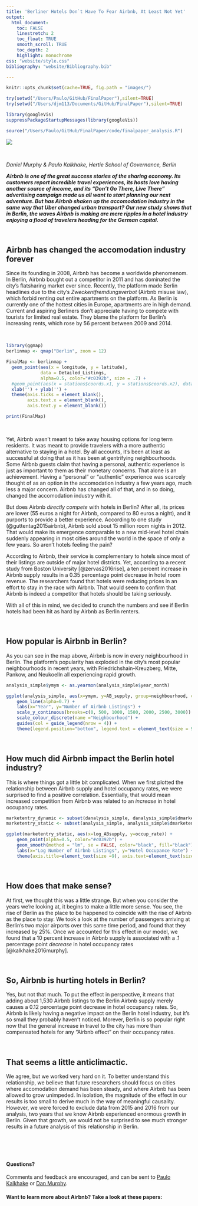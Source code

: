 ```yaml
---
title: 'Berliner Hotels Don`t Have To Fear Airbnb, At Least Not Yet'
output: 
  html_document:
    toc: FALSE
    linestretch: 2
    toc_float: TRUE
    smooth_scroll: TRUE
    toc_depth: 2
    highlight: monochrome
css: "website/style.css"
bibliography: "website/Bibliography.bib"

---
```


```r
knitr::opts_chunk$set(cache=TRUE, fig.path = "images/")

try(setwd("/Users/Paulo/GitHub/FinalPaper"),silent=TRUE)
try(setwd("/Users/djm113/Documents/GitHub/FinalPaper"),silent=TRUE)

library(googleVis)
suppressPackageStartupMessages(library(googleVis))

```


``` r
source("/Users/Paulo/GitHub/FinalPaper/code/finalpaper_analysis.R")
```

<img src="website/airbnb.jpg">

<br>

*Daniel Murphy & Paulo Kalkhake, Hertie School of Governance, Berlin*
<br>

***Airbnb is one of the great success stories of the sharing economy. Its customers report incredible travel experiences, its hosts love having another source of income, and its "Don't Go There, Live There" advertising campaign made us all want to start planning our next adventure. But has Airbnb shaken up the accomodation industry in the same way that Uber changed urban transport? Our new study shows that in Berlin, the waves Airbnb is making are mere ripples in a hotel industry enjoying a flood of travelers heading for the German capital.***

<br>

## Airbnb has changed the accomodation industry forever 

Since its founding in 2008, Airbnb has become a worldwide phenomenom. In Berlin, Airbnb bought out a competitor in 2011 and has dominated the city's flatsharing market ever since. Recently, the platform made Berlin headlines due to the city's *Zweckentfremdungsverbot* (Airbnb misuse law), which forbid renting out entire apartments on the platform. As Berlin is currently one of the hottest cities in Europe, apartments are in high demand. Current and aspiring Berliners don't appreciate having to compete with tourists for limited real estate. They blame the platform for Berlin's increasing rents, which rose by 56 percent between 2009 and 2014.

<br>

``` r
library(ggmap)
berlinmap <- qmap("Berlin", zoom = 12)

FinalMap <- berlinmap +
  geom_point(aes(x = longitude, y = latitude),
             data = Detailed_Listings,
             alpha=0.5, color="#c0392b", size = .7) +
  #geom_point(aes(x = stations$coords.x1, y = stations$coords.x2), data = stations) +
  xlab('') + ylab('') +
  theme(axis.ticks = element_blank(), 
        axis.text.x = element_blank(),
        axis.text.y = element_blank())
```

```r
print(FinalMap)
```

<br>

Yet, Airbnb wasn't meant to take away housing options for long term residents. It was meant to provide travelers with a more authentic alternative to staying in a hotel. By all accounts, it's been at least as successful at doing that as it has been at gentrifying neighbourhoods. Some Airbnb guests claim that having a personal, authentic experience is just as important to them as their monetary concerns. That alone is an achievement. Having a "personal" or "authentic" experience was scarcely thought of as an option in the accomodation industry a few years ago, much less a major concern. Airbnb has changed all of that, and in so doing, changed the accomodation industry with it.

But does Airbnb *directly compete* with hotels in Berlin? After all, its prices are lower (55 euros a night for Airbnb, compared to 80 euros a night), and it purports to provide a better experience. According to one study (@guttentag2015airbnb), Airbnb sold about 15 million room nights in 2012. That would make its emergence comparable to a new mid-level hotel chain suddenly appearing in most cities around the world in the space of only a few years. So aren't hotels feeling the pain? 

According to Airbnb, their service is complementary to hotels since most of their listings are outside of major hotel districts. Yet, according to a recent study from Boston University [@zervas2016rise], a ten percent increase in Airbnb supply results in a 0.35 percentage point decrease in hotel room revenue. The researchers found that hotels were reducing prices in an effort to stay in the race with Airbnb. That would seem to confirm that Airbnb is indeed a competitor that hotels should be taking seriously. 

With all of this in mind, we decided to crunch the numbers and see if Berlin hotels had been hit as hard by Airbnb as Berlin renters. 

<br>

## How popular is Airbnb in Berlin?

As you can see in the map above, Airbnb is now in every neighbourhood in Berlin. The platform's popularity has exploded in the city's most popular neighbourhoods in recent years, with Friedrichshain-Kreuzberg, Mitte, Pankow, and Neukoelln all experiencing rapid growth. 

```r

analysis_simple$ymym <- as.yearmon(analysis_simple$year_month)

ggplot(analysis_simple, aes(x=ymym, y=AB_supply, group=neighbourhood, colour=neighbourhood)) +
    geom_line(alpha=0.7) + 
    labs(x="Year", y="Number of Airbnb Listings") + 
    scale_y_continuous(breaks=c(0, 500, 1000, 1500, 2000, 2500, 3000)) + 
    scale_colour_discrete(name ="Neighbourhood") +
    guides(col = guide_legend(nrow = 4)) +
    theme(legend.position="bottom", legend.text = element_text(size = 9), legend.key.size = unit(.5, "cm"), legend.title=element_blank(), axis.title=element_text(size =9), axis.text=element_text(size=8))

```

<br>

## How much did Airbnb impact the Berlin hotel industry? 

This is where things got a little bit complicated. When we first plotted the relationship between Airbnb supply and hotel occupancy rates, we were surprised to find a positive correlation. Essentially, that would mean increased competition from Airbnb was related to an *increase* in hotel occupancy rates. 

```r
marketentry_dynamic <- subset(danalysis_simple, danalysis_simple$dmarketentry==1)
marketentry_static <- subset(analysis_simple, analysis_simple$dmarketentry==1)

ggplot(marketentry_static, aes(x=log_ABsupply, y=occup_rate)) +
    geom_point(alpha=0.5, color="#c0392b") +
    geom_smooth(method = "lm", se = FALSE, color="black", fill="black") +
    labs(x="Log Number of Airbnb Listings", y="Hotel Occupance Rate") +
    theme(axis.title=element_text(size =9), axis.text=element_text(size=8))

```


<br>

## How does that make sense?

At first, we thought this was a little strange. But when you consider the years we're looking at, it begins to make a little more sense. You see, the rise of Berlin as the place to be happened to coincide with the rise of Airbnb as the place to stay. We took a look at the number of passengers arriving at Berlin's two major airports over this same time period, and found that they increased by 25%. Once we accounted for this effect in our model, we found that a 10 percent increase in Airbnb supply is associated with a .1 percentage point *decrease* in hotel occupancy rates [@kalkhake2016murphy]. 

<br>

## So, Airbnb is hurting hotels in Berlin? 

Yes, but not that much. To put the effect in perspective, it means that adding about 1,530 Airbnb listings to the Berlin Airbnb supply merely causes a 0.12 percentage point decrease in hotel occupancy rates. So, Airbnb is likely having a negative impact on the Berlin hotel industry, but it's so small they probably haven't noticed. Morever, Berlin is so popular right now that the general increase in travel to the city has more than compensated hotels for any "Airbnb effect" on their occupancy rates. 

<br>

## That seems a little anticlimactic.

We agree, but we worked very hard on it. To better understand this relationship, we believe that future researchers should focus on cities where accomodation demand has been steady, and where Airbnb has been allowed to grow unimpeded. In isolation, the magnitude of the effect in our results is too small to derive much in the way of meaningful causality. However, we were forced to exclude data from 2015 and 2016 from our analysis, two years that we know Airbnb experienced enormous growth in Berlin. Given that growth, we would not be surprised to see much stronger results in a future analysis of this relationship in Berlin.

<br>
<br>
<br>

#### Questions? 
Comments and feedback are encouraged, and can be sent to [Paulo Kalkhake](mailto: p.kalkhake@mpp.hertie-school.org(p.kalkhake@mpp.hertie-school.org)) or [Dan Murphy](mailto:danieljmurphy01@gmail.com).
<br>

#### Want to learn more about Airbnb? Take a look at these papers:
